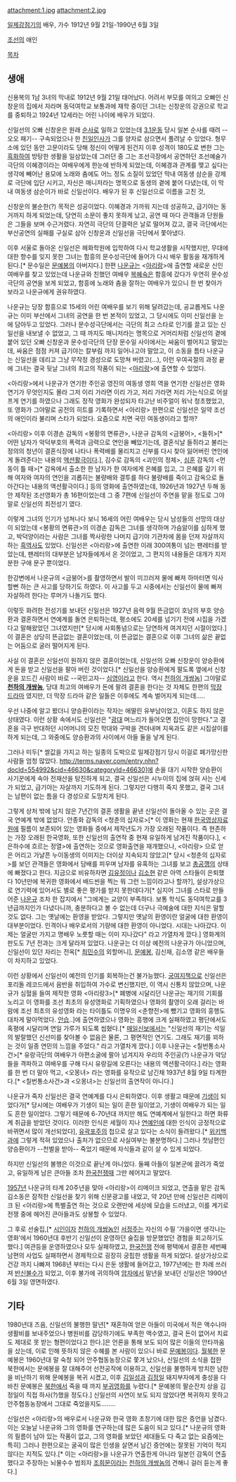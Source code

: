 attachment:1.jpg
attachment:2.jpg

[[일제강점기]]의 배우, 가수
1912년 9월 21일-1990년 6월 3일
 
[[조선]]의 애인


[[목차]]


== 생애 ==
신용복의 1남 3녀의 막내로 1912년 9월 21일 태어났다. 어려서 부모를 여의고 오빠인 신창운의 집에서 자라며 동덕여학교 보통과에 재학 중이던 그녀는 신창운의 강권으로 학교를 중퇴하고 1924년 12세라는 어린 나이에 배우가 되었다. 

신일선의 오빠 신창운은 원래 [[순사]]로 일하고 있었는데 [[3.1운동]] 당시 일본 순사를 때려 --오오 패기-- 구속되었으나 한 [[친일]]인사가 그를 양자로 삼으면서 풀려날 수 있었다. 형무소에 있던 동안 고문이라도 당해 정신이 어떻게 된건지 이후 성격이 180도로 변한 그는 [[흑화]]하여 방탕한 생활을 일삼았는데 그러던 중 그는 조선극장에서 공연하던 조선예술가극단의 이혜경이라는 여배우에게 한눈에 반하게 되었는데, 이혜경과 관계를 맺고 싶다는 생각에 빼어난 용모에 노래와 춤에도 어느 정도 소질이 있었던 막내 여동생 삼순을 강제로 극단에 입단 시키고, 자신은 매니저라는 명목으로 동생의 곁에 붙어 다녔는데, 이 막내 여동생 삼순이가 바로 신일선이다. 배우가 된 후 신일선으로 이름을 고친 것,

신창운의 불순한(?) 목적은 성공이었다. 이혜경과 가까워 지는데 성공하고, 급기야는 동거까지 하게 되었는데, 당연히 소문이 좋지 못하게 났고, 공연 때 마다 관객들과 단원들은 그들을 보며 수근거렸다. 자연히 극단의 단결력은 날로 떨어져 갔고, 결국 극단에서는 부산공연의 실패를 구실로 삼아 신창운과 신일선을 극단에서 쫓아냈다.

이후 서울로 돌아온 신일선은 헤화학원에 입학하여 다시 학교생활을 시작했지만, 무대에 대한 향수를 잊지 못한 그녀는 함흥의 문수성극단에 들어가 다시 배우 활동을 재개하게 된다.[* 문수일은 [[문예봉]]의 아버지다.] 한편 [[나운규]]는 <[[아리랑]]>에 출연할 새로운 신인 여배우를 찾고 있었는데 나운규와 친했던 여배우 [[복혜숙]]은 함흥에 갔다가 우연히 문수성극단의 공연을 보게 되었고, 함흥에 노래와 춤을 잘하는 여배우가 있으니 한 번 찾아가 보라고 나운규에게 권유하였다.

나운규는 당장 함흥으로 15세의 어린 여배우를 보기 위해 달려갔는데, 공교롭게도 나운규는 이미 부산에서 그녀의 공연을 한 번 본적이 있었고, 그 당시에도 이미 신일선을 눈에 담아두고 있었다. 그러나 문수성극단에서는 극단의 최고 스타로 인기를 끌고 있는 신일선을 내보낼 수 없었고, 그 때 까지도 매니저라는 명목으로 거머리처럼 신일선의 곁에 붙어 있던 오빠 신창운과 문수성극단의 단장 문수일 사이에서는 싸움이 벌어지고 말았는데, 싸움은 점점 커져 급기야는 칼부림 까지 일어나고야 말았고, 이 소동을 틈타 나운규는 신일선을 데리고 그냥 무작정 경성으로 도망쳐 버렸고(...), 이런 우여곡절의 과정 끝에 그녀는 결국 뒷날 그녀의 최고의 작품이 되는 <[[아리랑]]>에 출연할 수 있었다.

<아리랑>에서 나운규가 연기한 주인공 영진의 여동생 영희 역을 연기한 신일선은 영화연기가 무엇인지도 몰라 그저 이리 가라면 이리 가고, 저리 가라면 저리 가는식으로 어설프게 연기를 하였으나 그래도 정작 영화가 완성되자 타고난 비주얼이 워낙 청초했었고, 또 영화가 그야말로 공전의 히트를 기록하면서 <아리랑> 한편으로 신일선은 일약 조선의 애인이라 불리며 스타가 되었다. 요즘으로 치면 국민 여동생이라고 할까? 

<아리랑> 이후 이경손 감독의 <봉황의 면류관>, 나운규 감독의 <금붕어>, <들쥐>[* 어떤 남자가 악덕부호의 폭력과 금력으로 연인을 빼았기는데, 결혼식날 들쥐라고 불리는 정의의 청년이 결혼식장에 나타나 폭력배를 물리치고 신부를 다시 찾아 잃어버린 연인에게 돌려준다는 내용의 [[액션]][[활극]]이다.], 김수로 감독의 <괴인의 정체>, [[심훈]] 감독의 <먼동이 틀 때>[* 감옥에서 출소한 한 남자가 한 여자에게 은혜를 입고, 그 은혜를 갚기 위해 여자와 여자의 연인을 괴롭히는 불량배와 결투를 하다 불량배를 죽이고 감옥으로 돌아간다는 내용의 액션활극이다.] 등의 영화에 출연하였는데, 1926년과 1927년 두해 동안 제작된 조선영화가 총 16편이었는데 그 중 7편에 신일선이 주연을 맡을 정도로 그야말로 신일선의 최전성기 였다.

이렇게 그녀의 인기가 넘쳐나다 보니 16세의 어린 여배우는 당시 남성들의 선망의 대상이 되었는데 <봉황의 면류관>의 이경손 감독은 그녀를 생각하며 가슴앓이를 심하게 했고, 박덕양이라는 사람은 그녀를 짝사랑한 나머지 급기야 기관차에 몸을 던져 자살까지 하는 [[흑역사]]도 있었다. 신일선은 <아리랑>에 출연한 이래 300여통이 넘는 팬레터를 받았는데, 팬레터의 대부분은 남자들에게서 온 것이었고, 그 편지의 내용들은 대개가 지저분한 구애 문구 뿐이었다.

한강변에서 나운규의 <금붕어>를 촬영하면서 발이 미끄러져 물에 빠져 하마터면 익사할뻔 하는 큰 사고를 당하기도 하였다. 이 사고를 두고 시중에서는 신일선이 물에 빠져 자살하려 한다는 루머가 나돌기도 했다. 

이렇듯 화려한 전성기를 보내던 신일선은 1927년 음력 9월 뜬금없이 호남의 부호 양승환과 결혼하면서 연예계를 돌연 은퇴하는데, 평소에도 20세를 넘기기 전에 시집을 가겠다고 말해왔었던 그녀였지만[* 당시에 사회통념으로는 당연하게 여겨지던 시절이었다.] 이 결혼은 상당히 뜬금없는 결혼이었는데, 이 뜬금없는 결혼으로 이후 그녀의 삶은 끝없는 어둠으로 굴러 떨어지게 된다.

사실 이 결혼은 신일선이 원하지 않은 결혼이었는데, 신일선의 오빠 신창운이 양승환에게 돈을 받고 신일선을 팔아 버린 것이었다.[* 신일선을 양승환에게 팔도록 옆에서 신창운을 꼬드긴 사람이 바로 --국민고자-- [[심영]]이라고 한다. 역시 [[천하의 개쌍놈]]] 그야말로 '''[[천하의 개쌍놈]]''', 당대 최고의 여배우가 돈에 팔려 결혼을 한다는 것 자체도 한편의 [[막장 드라마]] 였지만, 더 막장 드라마 같은 일들은 이후에도 계속 벌어지게 되는데.....

우선 나중에 알고 봤더니 양승환이라는 작자는 애딸린 유부남이었고, 이혼도 하지 않은 상태였다. 이런 상황 속에서도 신일선은 "[[광대]] 며느리가 들어오면 집안이 망한다."고 결혼을 극구 반대하던 시어머니의 모진 학대와 구박을 견뎌내며 지옥과도 같은 시집살이를 하게 되는데, 그 와중에도 양승환과의 사이에서 아들 둘을 낳게 된다.

그러나 미두[* 쌀값을 가지고 하는 일종의 도박으로 일제강점기 당시 이걸로 폐가망신한 사람들 엄청 많았다. http://terms.naver.com/entry.nhn?docId=554992&cid=46630&categoryId=46630]에 손을 대기 시작한 양승환이 사기꾼에게 속아 전재산을 탕진하게 되고, 결국 신일선은 시누이의 집에 얹혀 사는 신세가 되었고, 급기야는 자살까지 기도하게 된다. 그렇지만 다행히 죽지 못했고, 결국 그녀는 남편이 없는 틈을 다 경성으로 도망치게 된다.

그렇게 상처 밖에 남지 않은 7년간의 결혼 생활을 끝낸 신일선이 돌아올 수 있는 곳은 결국 연예계 밖에 없었다. 안종화 감독의 <청춘의 십자로>[* 이 영화는 현재 [[한국영상자료원]]에 필름이 보존되어 있는 영화들 중에서 제작년도가 가장 오래된 작품이다. 즉 현존하는 가장 오래된 한국영화, 또한 신일선의 출연작 중 현재 유일하게 남겨진 작품이다.], <은하수에 흐르는 정열>에 출연하는 것으로 영화출연을 재개했으나, <아리랑> 으로 얻은 어리고 가냘픈 누이동생의 이미지는 더이상 지속되지 않았고[* 당시 <청춘의 십자로>를 보던 관객들은 영화에서 담배를 피우며 남자를 유혹하는 그녀를 보고 [[총공깽]]의 상태에 빠졌다고 한다. 지금으로 비유하자면 [[김유정]]이나 [[김소현]] 같은 아역 스타들이 은퇴했다 10년만에 복귀한 영화에서 배드씬을 찍는 뭐 그런 느낌이라고나 할까?], 설상가상으로 연기력에 있어서도 별로 좋은 평가를 받지 못한데다가[* 심지어 그녀를 스타로 만들어준 [[나운규]] 조차 한 잡지에서 "그에게는 교양이 부족하다. 보통 학식도 동덕여학교를 3년급까지인가 다녔다니까, 충분하다고 볼 수 없는데 더구나 극예술에 대한 지식은 말할 것도 없다. 그는 옛날에는 환영을 받았다. 그렇지만 옛날의 환영이란 얼굴에 대한 환영이 대부분이었다. 인격이나 배우로서의 기량에 대한 환영이 아니었다. 시대는 나아갔다. 이제는 얼굴만 가지고 명배우 노릇할 때는 이미 지나갔다" 라고 가열차게 깠다.] 영화계의 판도도 7년 전과는 크게 달라져 있었다. 나운규는 더 이상 예전의 나운규가 아니었으며, 신일선이 있던 자리는 전옥[* [[최민수]]의 외할머니], [[문예봉]], 김신재, 김소영 같은 배우들이 차지하고 있었다. 

이런 상황에서 신일선이 예전의 인기를 회복하는건 불가능했다. [[궁여지책]]으로 신일선은 포리돌 레코드에서 음반을 취입하여 가수로 변신했지만, 이 역시 신통치 않았으며, 나운규가 심혈을 들여 제작한 영화 <아리랑3>[* 폐병에 시달리던 나운규는 재기의 기회를 노리고 이 영화를 조선 최초의 유성영화로 기획하였으나 영화의 촬영이 오래 걸리는 바람에 조선 최초의 유성영화 라는 타이틀도 이명우의 <춘향전>에 뺐기고 영화의 흥행도 대차게 말아먹었다. [[안습]]..]에 출연하였으나 영화는 흥행에 크게 실패하였고 평단에서도 혹평에 시달리며 연일 가루가 되도록 씹혔다.[* [[매일신보]]에서는  "신일선의 재기는 석일의 발랄했던 신선미를 찾아볼 수 없음은 물론, 그 평면적인 연기도. 그래도 재기를 꾀하는 것이 일종 연민의 느낌을 주었다." 라고 가열차게 깠다.] 이후 나운규는 <칠번통소사건>[* 유랑극단의 여배우가 아편소굴에 팔아 넘겨지자 우리의 주인공(?) 나운규가 악당들을 격파하고 여배우를 구해 다시 유랑길에 오른다는 내용의 액션활극이다.] 라는 영화를 한 번 더 말아 먹고, <오몽녀> 라는 영화를 유작으로 남긴채 1937년 8월 9일 타계한다.[* <칠번통소사건>과 <오몽녀>는 신일선의 출연작이 아니다.] 

나운규가 죽자 신일선은 결국 연예계를 다시 은퇴하였다. 이후 생활고 때문에 [[기생]]이 되었다가[* 당시에는 여배우가 기생이 되는 일이 흔한 일이었고, 기생이 여배우가 되는 일도 흔한 일이었다. 그렇기 때문에 6-70년대 까지만 해도 연예계에서 일한다고 하면 화류계 취급을 받았던 것이다. 이러한 인식은 세월이 지나 [[연예인]]에 대한 인식이 긍정적으로 바뀌면서 많이 개선되었다], [[유곽]][[포주]]의 첩으로 살고 있다는 소식이 들려왔다.[* [[위키백과]]에 그렇게 적혀 있었으나 출처가 없으므로 사실여부는 불분명하다.] 그러나 첫남편인 양승환이가 --천벌을 받아-- 죽었기 때문에 자식들과 같이 살 수 있게 되었다. 

하지만 신일선의 불행은 이것으로 끝난게 아니었다. 둘째 아들이 일본군에 끌려가 죽었고, 유일하게 남은 큰아들 조차 [[한국전쟁]]때 그만 헤어지고 말았다. 

[[1957년]] 나운규의 타계 20주년을 맞아 <아리랑>이 리메이크 되었고, 연출을 맡은 감독 김소동은 잠적한 신일선을 찾기 위해 신문광고를 내었고, 약 20년 만에 신일선은 리메이크 된 <아리랑>에 특별출연 하는 것으로 오랜만에 세상에 모습을 드러냈고, 이를 계기로 전쟁 중에 헤어진 큰아들과도 상봉할 수 있었다.

그 후로 선술집,[* [[시인]]이자 [[천하의 개쌍놈]]인 [[서정주]]는 자신의 수필 '가을이면 생각나는 영화’에서 1960년대 후반기 신일선이 운영하던 술집을 방문했었던 경험을 회고하기도 했다.] 여관등을 운영하였으나 모두 실패하였고, [[한국전쟁]] 전에 평택에서 결혼한 세번째 남편의 사업도 실패하면서 경제적으로 굉장히 궁핍한 생활을 하게 되었다. 설상가상으로 건강 까지 나빠져 1968년 부터는 다시 은둔 생활에 들어갔고, 1977년에는 한 차례 쓰러져 [[반신불수]]가 되었고, 이후 불가에 귀의하여 [[암자]]에서 말년을 보내던 신일선은 1990년 6월 3일 영면하였다.



== 기타 ==
1980년대 즈음, 신일선의 불행한 말년[* 재혼하여 얻은 아들이 미국에서 적은 액수나마 생활비를 보내주었으나 병원비를 감당하기에도 부족한 액수였고, 결국 돈이 없어서 치료도 제대로 못 받는 형편이었다고 한다.]은 언론을 통해 보도 되어 많은 이들의 안타까움을 샀는데, 이로 인해 뜻하지 않은 수혜를 본 사람이 있으니 바로 [[문예봉]]이다. [[월북]]한 문예봉은 1960년대 말 숙청 되어 안주협동농장으로 쫓겨 났으나, 신일선의 소식을 접한 북한에서는 문에봉을 잘 대해주어 선전공작에 이용하고, 신일선을 불행하게 방치한 남한을 비난하기 위해 문예봉을 복귀 시켰고, 이후 [[김일성]]과 [[김정일]] 돼지부자에게 충성을 다 바친 문예봉은 [[북한]]에서 죽을 때 까지 [[부귀영화]]를 누렸다.[* 문예봉의 팔순잔치 상을 김정일이 직접 하사(?)했을 정도다.] 신일선의 사연이 보도 되지 않았다면 복귀하지 못하고 안주협동농장에서 그대로 죽었을지도........ 

신일선은 <아리랑>의 배우로서 나운규와 한국 영화 초창기에 대한 많은 증언을 남겼다. 이는 오늘날 나운규와 그의 영화를 연구하는데 많은 도움이 되고 있다.[* 나운규의 영화의 필름이 남아 있는 작품이 없고, 그의 영화를 보았던 세대들도 다 죽고 없는 요즘에는 특히] 그러나 한편으로는 굴곡이 많은 인생을 살면서 남긴 증언에는 잘못된 기억이 적지 않다는 지적도 있다.[* 이는 <아리랑>을 나운규가 연출한게 아니라 일본인 감독이 연출했다고 주장하는 뇌물수수 범죄자 [[조희문]]이라는 [[천하의 개쌍놈]]의 견해니 걸러 듣는게 좋다.]
